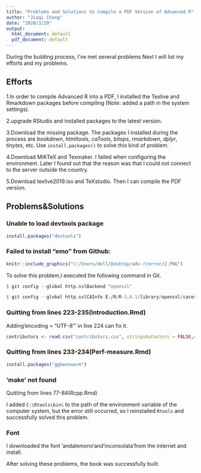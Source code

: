---
title: "Problems and Solutions to Compile a PDF Version of Advanced R"
author: "Jiaqi Chang"
date: "2020/3/20"
output:
  html_document: default
  pdf_document: default
---

During the building process, I've met several problems.Next I will list my efforts and my problems.

## Efforts
1.In order to compile Advanced R into a PDF, I installed the Texlive and Rmarkdown packages  before compiling (Note: added a path in the system settings).

2.upgrade RStudio and installed packages to the latest version.

3.Download the missing package. The packages I installed during the process are *bookdown*, *htmltools*, *caTools*, *bitops*, *rmarkdown*, *dplyr*, *tinytex*, etc. Use `install.packages()` to solve this kind of problem.

4.Download MiKTeX and Texmaker. I failed when configuring the environment. Later I found out that the reason was that I could not connect to the server outside the country.

5.Download texlive2019.iso and TeXstudio. Then I can compile the PDF version.


## Problems&Solutions

### Unable to load devtools package


```{r eval=FALSE}

install.packages("devtools")

```

### Failed to install "emo" from Github:

```{r fig.align='center'}

knitr::include_graphics("C:/Users/dell/Desktop/adv-r/error/2.PNG")

```



To solve this problem,I executed the following command in Git.

```{r eval=FALSE}

$ git config --global http.sslBackend "openssl"

$ git config --global http.sslCAInfo E:/R/R-3.6.1/library/openssl/cacert.pem 

```

### Quitting from lines 223-235(Introduction.Rmd)



Adding'encoding = "UTF-8"' in line 224 can fix it.

```{r eval=FALSE}

contributors <- read.csv("contributors.csv", stringsAsFactors = FALSE,encoding = "UTF-8")

```



### Quitting from lines 233-234(Perf-measure.Rmd)



```{r eval=FALSE}

install.packages("ggbeeswarm")

```



### 'make' not found

Quitting from lines 77-84(Rcpp.Rmd)



I added `C:\Rtools\bin\` to the path of the environment variable of the computer system, but the error still occurred, so I reinstalled `Rtools` and successfully solved this problem.



### Font

I downloaded the font 'andalemono'and'inconsolata'from the internet and install.


After solving these problems, the book was successfully built.
